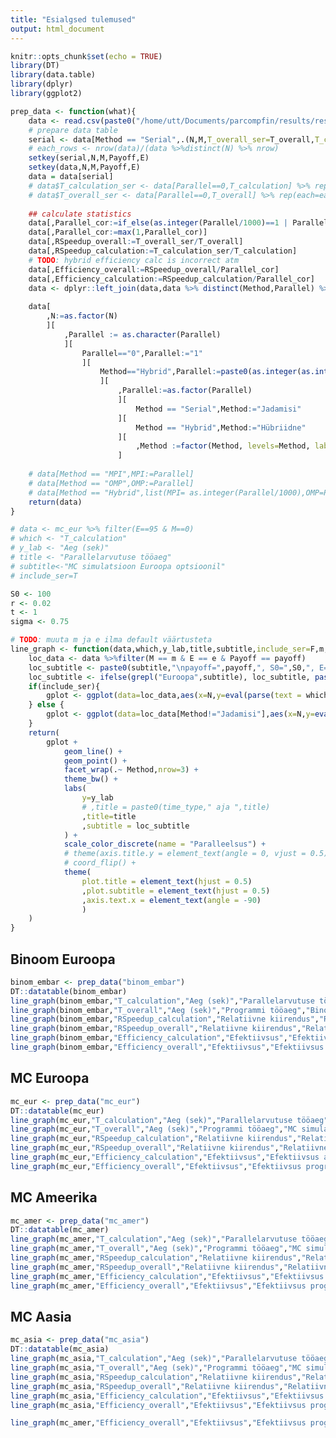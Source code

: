 ```yaml
---
title: "Esialgsed tulemused"
output: html_document
---
```


```r
knitr::opts_chunk$set(echo = TRUE)
library(DT)
library(data.table)
library(dplyr)
library(ggplot2)
```


```r
prep_data <- function(what){
	data <- read.csv(paste0("/home/utt/Documents/parcompfin/results/results_",what,".csv"),stringsAsFactors = F) %>% data.table()
	# prepare data table
	serial <- data[Method == "Serial",.(N,M,T_overall_ser=T_overall,T_calculation_ser=T_calculation),by = list(Payoff,E)]
	# each_rows <- nrow(data)/(data %>%distinct(N) %>% nrow)
	setkey(serial,N,M,Payoff,E)
	setkey(data,N,M,Payoff,E)
	data = data[serial]
	# data$T_calculation_ser <- data[Parallel==0,T_calculation] %>% rep(each=each_rows)
	# data$T_overall_ser <- data[Parallel==0,T_overall] %>% rep(each=each_rows)
	
	## calculate statistics
	data[,Parallel_cor:=if_else(as.integer(Parallel/1000)==1 | Parallel%%1000==1,as.integer(Parallel/1000)*Parallel%%1000,as.integer(Parallel/1000)+Parallel%%1000)]
	data[,Parallel_cor:=max(1,Parallel_cor)]
	data[,RSpeedup_overall:=T_overall_ser/T_overall]
	data[,RSpeedup_calculation:=T_calculation_ser/T_calculation]
	# TODO: hybrid efficiency calc is incorrect atm
	data[,Efficiency_overall:=RSpeedup_overall/Parallel_cor]
	data[,Efficiency_calculation:=RSpeedup_calculation/Parallel_cor]
	data <- dplyr::left_join(data,data %>% distinct(Method,Parallel) %>% mutate(Strong_scaling = 1:n()),by=c("Method","Parallel"))
	
	data[
		,N:=as.factor(N)
		][
			,Parallel := as.character(Parallel)
			][
				Parallel=="0",Parallel:="1"
				][
					Method=="Hybrid",Parallel:=paste0(as.integer(as.integer(Parallel)/1000),",",as.integer(Parallel)%%1000)
					][
						,Parallel:=as.factor(Parallel)
						][
							Method == "Serial",Method:="Jadamisi"
						][
							Method == "Hybrid",Method:="Hübriidne"
						][
							,Method :=factor(Method, levels=Method, labels=Method)
						]
	
	# data[Method == "MPI",MPI:=Parallel]
	# data[Method == "OMP",OMP:=Parallel]
	# data[Method == "Hybrid",list(MPI= as.integer(Parallel/1000),OMP=Parallel%%1000)]
	return(data)
}
```


```r
# data <- mc_eur %>% filter(E==95 & M==0)
# which <- "T_calculation"
# y_lab <- "Aeg (sek)"
# title <- "Parallelarvutuse tööaeg"
# subtitle<-"MC simulatsioon Euroopa optsioonil"
# include_ser=T 

S0 <- 100
r <- 0.02
t <- 1
sigma <- 0.75

# TODO: muuta m ja e ilma default väärtusteta
line_graph <- function(data,which,y_lab,title,subtitle,include_ser=F,m,e,payoff){
	loc_data <- data %>%filter(M == m & E == e & Payoff == payoff)
	loc_subtitle <- paste0(subtitle,"\npayoff=",payoff,", S0=",S0,", E=",e,", r=",r,", sigma=",sigma,", T=",t) # TeX("$\\sigma$="),
	loc_subtitle <- ifelse(grepl("Euroopa",subtitle), loc_subtitle, paste0(loc_subtitle,", M=",m))
	if(include_ser){
		gplot <- ggplot(data=loc_data,aes(x=N,y=eval(parse(text = which)),group=Strong_scaling,color=Parallel))
	} else {
		gplot <- ggplot(data=loc_data[Method!="Jadamisi"],aes(x=N,y=eval(parse(text = which)),group=Strong_scaling,color=Parallel))
	}
	return(
		gplot +
			geom_line() +
			geom_point() + 
			facet_wrap(.~ Method,nrow=3) +
			theme_bw() +
			labs(
				y=y_lab
				# ,title = paste0(time_type," aja ",title)
				,title=title
				,subtitle = loc_subtitle
			) +
			scale_color_discrete(name = "Paralleelsus") +
			# theme(axis.title.y = element_text(angle = 0, vjust = 0.5))
			# coord_flip() +
			theme(
				plot.title = element_text(hjust = 0.5)
				,plot.subtitle = element_text(hjust = 0.5)
				,axis.text.x = element_text(angle = -90)
				)
	)
}
```


## Binoom Euroopa

```r
binom_embar <- prep_data("binom_embar")
DT::datatable(binom_embar)
line_graph(binom_embar,"T_calculation","Aeg (sek)","Parallelarvutuse tööaeg","Binoom meetodi simulatsioon Euroopa optsioonil",T,m=0,e=95,"call")
line_graph(binom_embar,"T_overall","Aeg (sek)","Programmi tööaeg","Binoom meetodi simulatsioon Euroopa optsioonil",T,m=0,e=95,"call")
line_graph(binom_embar,"RSpeedup_calculation","Relatiivne kiirendus","Relatiivne kiirendus arvutusel","Binoom meetodi simulatsioon Euroopa optsioonil",T,m=0,e=95,"call")
line_graph(binom_embar,"RSpeedup_overall","Relatiivne kiirendus","Relatiivne kiirendus programmil","Binoom meetodi simulatsioon Euroopa optsioonil",T,m=0,e=95,"call")
line_graph(binom_embar,"Efficiency_calculation","Efektiivsus","Efektiivsus arvutusel","Binoom meetodi simulatsioon Euroopa optsioonil",T,m=0,e=95,"call")
line_graph(binom_embar,"Efficiency_overall","Efektiivsus","Efektiivsus programmil","Binoom meetodi simulatsioon Euroopa optsioonil",T,m=0,e=95,"call")
```


## MC Euroopa

```r
mc_eur <- prep_data("mc_eur")
DT::datatable(mc_eur)
line_graph(mc_eur,"T_calculation","Aeg (sek)","Parallelarvutuse tööaeg","MC simulatsioon Euroopa optsioonil",T,m=0,e=95,"call")
line_graph(mc_eur,"T_overall","Aeg (sek)","Programmi tööaeg","MC simulatsioon Euroopa optsioonil",T,m=0,e=95,"call")
line_graph(mc_eur,"RSpeedup_calculation","Relatiivne kiirendus","Relatiivne kiirendus arvutusel","MC simulatsioon Euroopa optsioonil",T,m=0,e=95,"call")
line_graph(mc_eur,"RSpeedup_overall","Relatiivne kiirendus","Relatiivne kiirendus programmil","MC simulatsioon Euroopa optsioonil",T,m=0,e=95,"call")
line_graph(mc_eur,"Efficiency_calculation","Efektiivsus","Efektiivsus arvutusel","MC simulatsioon Euroopa optsioonil",T,m=0,e=95,"call")
line_graph(mc_eur,"Efficiency_overall","Efektiivsus","Efektiivsus programmil","MC simulatsioon Euroopa optsioonil",T,m=0,e=95,"call")
```



## MC Ameerika

```r
mc_amer <- prep_data("mc_amer")
DT::datatable(mc_amer)
line_graph(mc_amer,"T_calculation","Aeg (sek)","Parallelarvutuse tööaeg","MC simulatsioon Ameerika optsioonil",T,m=100,e=95,"call")
line_graph(mc_amer,"T_overall","Aeg (sek)","Programmi tööaeg","MC simulatsioon Ameerika optsioonil",T,m=100,e=95,"call")
line_graph(mc_amer,"RSpeedup_calculation","Relatiivne kiirendus","Relatiivne kiirendus arvutusel","MC simulatsioon Ameerika optsioonil",T,m=100,e=95,"call")
line_graph(mc_amer,"RSpeedup_overall","Relatiivne kiirendus","Relatiivne kiirendus programmil","MC simulatsioon Ameerika optsioonil",T,m=100,e=95,"call")
line_graph(mc_amer,"Efficiency_calculation","Efektiivsus","Efektiivsus arvutusel","MC simulatsioon Ameerika optsioonil",T,m=100,e=95,"call")
line_graph(mc_amer,"Efficiency_overall","Efektiivsus","Efektiivsus programmil","MC simulatsioon Ameerika optsioonil",T,m=100,e=95,"call")
```


## MC Aasia

```r
mc_asia <- prep_data("mc_asia")
DT::datatable(mc_asia)
line_graph(mc_asia,"T_calculation","Aeg (sek)","Parallelarvutuse tööaeg","MC simulatsioon Aasia optsioonil",T,m=100,e=95,"call")
line_graph(mc_asia,"T_overall","Aeg (sek)","Programmi tööaeg","MC simulatsioon Aasia optsioonil",T,m=100,e=95,"call")
line_graph(mc_asia,"RSpeedup_calculation","Relatiivne kiirendus","Relatiivne kiirendus arvutusel","MC simulatsioon Aasia optsioonil",T,m=100,e=95,"call")
line_graph(mc_asia,"RSpeedup_overall","Relatiivne kiirendus","Relatiivne kiirendus programmil","MC simulatsioon Aasia optsioonil",T,m=100,e=95,"call")
line_graph(mc_asia,"Efficiency_calculation","Efektiivsus","Efektiivsus arvutusel","MC simulatsioon Aasia optsioonil",T,m=100,e=95,"call")
line_graph(mc_asia,"Efficiency_overall","Efektiivsus","Efektiivsus programmil","MC simulatsioon Aasia optsioonil",T,m=100,e=95,"call")
```


```r
	
line_graph(mc_amer,"Efficiency_overall","Efektiivsus","Efektiivsus programmil","MC simulatsioon Ameerika optsioonil",T,m=100,e=75,"call")
```

